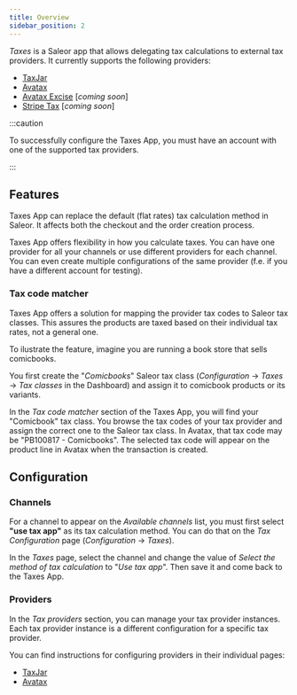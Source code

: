 ```yaml
---
title: Overview
sidebar_position: 2
---
```


_Taxes_ is a Saleor app that allows delegating tax calculations to external tax providers. It currently supports the following providers:

- [TaxJar](https://www.taxjar.com/)
- [Avatax](https://www.avalara.com/us/en/index.html)
- [Avatax Excise](https://developer.avalara.com/excise/) [_coming soon_]
- [Stripe Tax](https://stripe.com/tax) [_coming soon_]

:::caution

To successfully configure the Taxes App, you must have an account with one of the supported tax providers.

:::

## Features

Taxes App can replace the default (flat rates) tax calculation method in Saleor. It affects both the checkout and the order creation process.

Taxes App offers flexibility in how you calculate taxes. You can have one provider for all your channels or use different providers for each channel. You can even create multiple configurations of the same provider (f.e. if you have a different account for testing).

### Tax code matcher

Taxes App offers a solution for mapping the provider tax codes to Saleor tax classes. This assures the products are taxed based on their individual tax rates, not a general one.

To ilustrate the feature, imagine you are running a book store that sells comicbooks.

You first create the "_Comicbooks_" Saleor tax class (_Configuration_ → _Taxes_ → _Tax classes_ in the Dashboard) and assign it to comicbook products or its variants.

In the _Tax code matcher_ section of the Taxes App, you will find your "Comicbook" tax class. You browse the tax codes of your tax provider and assign the correct one to the Saleor tax class. In Avatax, that tax code may be "PB100817 - Comicbooks". The selected tax code will appear on the product line in Avatax when the transaction is created.

## Configuration

### Channels

For a channel to appear on the _Available channels_ list, you must first select **"use tax app"** as its tax calculation method. You can do that on the _Tax Configuration_ page (_Configuration_ → _Taxes_).

In the _Taxes_ page, select the channel and change the value of _Select the method of tax calculation_ to "_Use tax app_". Then save it and come back to the Taxes App.

### Providers

In the _Tax providers_ section, you can manage your tax provider instances. Each tax provider instance is a different configuration for a specific tax provider.

You can find instructions for configuring providers in their individual pages:

- [TaxJar](taxjar)
- [Avatax](avatax)
